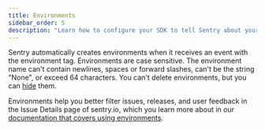 ```yaml
---
title: Environments
sidebar_order: 5
description: "Learn how to configure your SDK to tell Sentry about your environments."
---
```


Sentry automatically creates environments when it receives an event with the environment tag. Environments are case sensitive. The environment name can't contain newlines, spaces or forward slashes, can't be the string "None", or exceed 64 characters. You can't delete environments, but you can [hide](/product/sentry-basics/environments/#hidden-environments) them.

<PlatformContent includePath="set-environment" />

Environments help you better filter issues, releases, and user feedback in the Issue Details page of sentry.io, which you learn more about in our [documentation that covers using environments](/product/sentry-basics/environments/).

